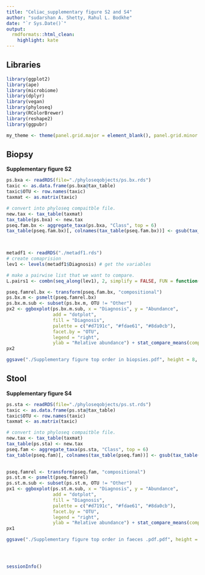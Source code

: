---
title: "Celiac_supplementary figure S2 and S4"
author: "sudarshan A. Shetty, Rahul L. Bodkhe"
date: "`r Sys.Date()`"
output:
  rmdformats::html_clean:
    highlight: kate
---

## Libraries  

```{r setup, include=FALSE}

library(ggplot2)
library(ape)
library(microbiome)
library(dplyr)
library(vegan)
library(phyloseq)
library(RColorBrewer)
library(reshape2)
library(ggpubr)

my_theme <- theme(panel.grid.major = element_blank(), panel.grid.minor = element_blank())

```

## Biopsy

**Supplementary figure S2**

```{r, fig.width=8, fig.height=4}

ps.bxa <- readRDS(file="./phyloseqobjects/ps.bx.rds")
taxic <- as.data.frame(ps.bxa@tax_table) 
taxic$OTU <- row.names(taxic)
taxmat <- as.matrix(taxic)

# convert into phyloseq compaitble file.
new.tax <- tax_table(taxmat)  
tax_table(ps.bxa) <- new.tax 
pseq.fam.bx <- aggregate_taxa(ps.bxa, "Class", top = 6)
tax_table(pseq.fam.bx)[, colnames(tax_table(pseq.fam.bx))] <- gsub(tax_table(pseq.fam.bx)[, 
                                                                                 colnames(tax_table(pseq.fam.bx))], pattern = "p__", replacement = "")


metadf1 <- readRDS("./metadf1.rds")
# create comaprision
lev1 <- levels(metadf1$Diagnosis) # get the variables

# make a pairwise list that we want to compare.
L.pairs1 <- combn(seq_along(lev1), 2, simplify = FALSE, FUN = function(i)lev1[i])

pseq.famrel.bx <- transform(pseq.fam.bx, "compositional")
ps.bx.m <- psmelt(pseq.famrel.bx)
ps.bx.m.sub <- subset(ps.bx.m, OTU != "Other")
px2 <- ggboxplot(ps.bx.m.sub, x = "Diagnosis", y = "Abundance", 
                 add = "dotplot", 
                 fill = "Diagnosis", 
                 palette = c("#d7191c", "#fdae61", "#8da0cb"), 
                 facet.by = "OTU", 
                 legend = "right",
                 ylab = "Relative abundance") + stat_compare_means(comparisons = L.pairs1) + scale_y_log10()
px2

ggsave("./Supplementary figure top order in biopsies.pdf", height = 8, width = 12)

```


## Stool

**Supplementary figure S4**
```{r, fig.width=8, fig.height=4}
ps.sta <- readRDS(file="./phyloseqobjects/ps.st.rds")
taxic <- as.data.frame(ps.sta@tax_table) 
taxic$OTU <- row.names(taxic)
taxmat <- as.matrix(taxic)

# convert into phyloseq compaitble file.
new.tax <- tax_table(taxmat)  
tax_table(ps.sta) <- new.tax 
pseq.fam <- aggregate_taxa(ps.sta, "Class", top = 6)
tax_table(pseq.fam)[, colnames(tax_table(pseq.fam))] <- gsub(tax_table(pseq.fam)[, 
                                                                                 colnames(tax_table(pseq.fam))], pattern = "p__", replacement = "")

pseq.famrel <- transform(pseq.fam, "compositional")
ps.st.m <- psmelt(pseq.famrel)
ps.st.m.sub <- subset(ps.st.m, OTU != "Other")
px1 <- ggboxplot(ps.st.m.sub, x = "Diagnosis", y = "Abundance", 
                 add = "dotplot", 
                 fill = "Diagnosis", 
                 palette = c("#d7191c", "#fdae61", "#8da0cb"), 
                 facet.by = "OTU", 
                 legend = "right",
                 ylab = "Relative abundance") + stat_compare_means(comparisons = L.pairs1) + scale_y_log10()
px1

ggsave("./Supplementary figure top order in faeces .pdf.pdf", height = 8, width = 12)




sessionInfo()

```



